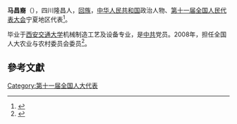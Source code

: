 '''马昌裔'''（{{bd|1946年||}}），四川隆昌人，[[回族|回族]]，[[中华人民共和国|中华人民共和国]]政治人物、[[第十一届全国人民代表大会|第十一届全国人民代表大会]]宁夏地区代表<ref>{{cite web|author=新华网|title=第十一届全国人大代表|url=http://news.xinhuanet.com/ziliao/2008-03/03/content_7708230.htm?node=36628|publisher=新华网|accessdate=2014-01-07|archive-date=2014-01-10|archive-url=https://web.archive.org/web/20140110211415/http://news.xinhuanet.com/ziliao/2008-03/03/content_7708230.htm?node=36628|dead-url=no}}</ref>。

毕业于[[西安交通大学|西安交通大学]]机械制造工艺及设备专业，是[[中共|中共]]党员。2008年，担任全国人大农业与农村委员会委员<ref>{{cite news|title=全国人大代表信息-马昌裔|url= http://210.82.31.1:8084/delegate/viewDelegate.action?dbid=112581|accessdate=2013-04-05|newspaper=全国人大网|archive-url=https://web.archive.org/web/20120602232329/http://www.npc.gov.cn/delegate/viewDelegate.action?dbid=112581|archive-date=2012-06-02|dead-url=yes}}</ref>。

==參考文獻==
{{reflist}}
[[Category:第十一届全国人大代表|Category:第十一届全国人大代表]]